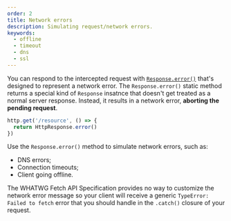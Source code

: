 ```yaml
---
order: 2
title: Network errors
description: Simulating request/network errors.
keywords:
  - offline
  - timeout
  - dns
  - ssl
---
```


You can respond to the intercepted request with [`Response.error()`](https://developer.mozilla.org/en-US/docs/Web/API/Response/error_static) that's designed to represent a network error. The `Response.error()` static method returns a special kind of `Response` insatnce that doesn't get treated as a normal server response. Instead, it results in a network error, **aborting the pending request**.

```ts {2}
http.get('/resource', () => {
  return HttpResponse.error()
})
```

Use the `Response.error()` method to simulate network errors, such as:

- DNS errors;
- Connection timeouts;
- Client going offline.

The WHATWG Fetch API Specification provides no way to customize the network error message so your client will receive a generic `TypeError: Failed to fetch` error that you should handle in the `.catch()` closure of your request.
